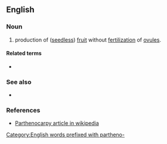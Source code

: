 ==English==

===Noun===
{{en-noun|-}}

# {{lb|en|botany}} production of ([[seedless]]) [[fruit]] without [[fertilization]] of [[ovule]]s.

====Related terms====
* {{l|en|parthenocarpic}}

===See also===
* {{l|en|apomixis}}

===References===
* [http://en.wikipedia.org/wiki/Parthenocarpy Parthenocarpy article in wikipedia]

{{wikipedia}}
[[Category:English words prefixed with partheno-]]